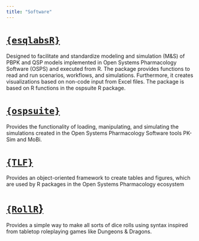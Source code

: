 ```yaml
---
title: "Software"
---
```



# [`{esqlabsR}`](https://github.com/esqLABS/esqlabsR)
Designed to facilitate and standardize modeling and simulation (M&S) of PBPK and QSP models implemented in Open Systems Pharmacology Software (OSPS) and executed from R. The package provides functions to read and run scenarios, workflows, and simulations. Furthermore, it creates visualizations based on non-code input from Excel files. The package is based on R functions in the ospsuite R package.

# [`{ospsuite}`](https://github.com/Open-Systems-Pharmacology/OSPSuite-R)
Provides the functionality of loading, manipulating, and simulating the simulations created in the Open Systems Pharmacology Software tools PK-Sim and MoBi.

# [`{TLF}`](https://github.com/Open-Systems-Pharmacology/TLF-Library)
Provides an object-oriented framework to create tables and figures, which are used by R packages in the Open Systems Pharmacology ecosystem

# [`{RollR`}](https://github.com/Felixmil/rollR)
Provides a simple way to make all sorts of dice rolls using syntax inspired from tabletop roleplaying games like Dungeons & Dragons.